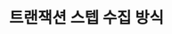 ---
id: collect-stacks
title: 트랜잭션 스텝 수집 방식
description: 트랜잭션 스텝 수집 방식을 안내합니다. 
tags: [ 트랜잭션, UI ]
---
